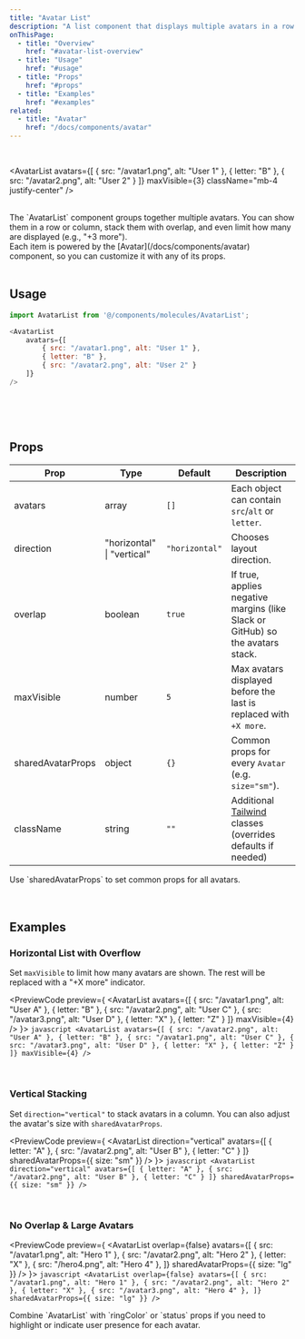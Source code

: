 ```yaml
---
title: "Avatar List"
description: "A list component that displays multiple avatars in a row or column, with optional overlap and max visibility."
onThisPage:
  - title: "Overview"
    href: "#avatar-list-overview"
  - title: "Usage"
    href: "#usage"
  - title: "Props"
    href: "#props"
  - title: "Examples"
    href: "#examples"
related:
  - title: "Avatar"
    href: "/docs/components/avatar"
---
```


<div id="avatar-list-overview" />

<br/>

<AvatarList
    avatars={[
        { src: "/avatar1.png", alt: "User 1" },
        { letter: "B" },
        { src: "/avatar2.png", alt: "User 2" }
    ]}
    maxVisible={3}
    className="mb-4 justify-center"
/>

<br/>

<div>
    The `AvatarList` component groups together multiple avatars. You can show them in a row or column, stack them with overlap,
    and even limit how many are displayed (e.g., "+3 more").
</div>

<Direction>
    Each item is powered by the [Avatar](/docs/components/avatar) component, so you can customize it with any of its props.
</Direction>

<br/>
<br/>
<Divider />
<div id="usage" />

## Usage

```javascript
import AvatarList from '@/components/molecules/AvatarList';

<AvatarList
    avatars={[
        { src: "/avatar1.png", alt: "User 1" },
        { letter: "B" },
        { src: "/avatar2.png", alt: "User 2" }
    ]}
/>
```

<br/>
<br/>
<br/>
<Divider />
<div id="props" />

## Props

| **Prop**          | **Type**                   | **Default**    | **Description**                                                                       |
|-------------------|----------------------------|----------------|---------------------------------------------------------------------------------------|
| avatars           | array                      | `[]`           | Each object can contain `src`/`alt` or `letter`.                                      |
| direction         | "horizontal" \| "vertical" | `"horizontal"` | Chooses layout direction.                                                             |
| overlap           | boolean                    | `true`         | If true, applies negative margins (like Slack or GitHub) so the avatars stack.        |
| maxVisible        | number                     | `5`            | Max avatars displayed before the last is replaced with `+X more`.                     |
| sharedAvatarProps | object                     | `{}`           | Common props for every `Avatar` (e.g. `size="sm"`).                                   |
| className         | string                     | `""`           | Additional [Tailwind](https://tailwindcss.com) classes (overrides defaults if needed) |

<Tip>
    Use `sharedAvatarProps` to set common props for all avatars.
</Tip>

<br/>
<br/>
<br/>
<Divider />
<div id="examples" />

## Examples

### Horizontal List with Overflow
Set `maxVisible` to limit how many avatars are shown. The rest will be replaced with a "+X more" indicator.

<PreviewCode preview={
    <AvatarList
        avatars={[
            { src: "/avatar1.png", alt: "User A" },
            { letter: "B" },
            { src: "/avatar2.png", alt: "User C" },
            { src: "/avatar3.png", alt: "User D" },
            { letter: "X" },
            { letter: "Z" }
        ]}
        maxVisible={4}
    />
}>
    ```javascript
    <AvatarList
        avatars={[
            { src: "/avatar2.png", alt: "User A" },
            { letter: "B" },
            { src: "/avatar1.png", alt: "User C" },
            { src: "/avatar3.png", alt: "User D" },
            { letter: "X" },
            { letter: "Z" }
        ]}
        maxVisible={4}
    />
    ```
</PreviewCode>

<br />

### Vertical Stacking
Set `direction="vertical"` to stack avatars in a column. You can also adjust the avatar's size with `sharedAvatarProps`.

<PreviewCode preview={
    <AvatarList
        direction="vertical"
        avatars={[
            { letter: "A" },
            { src: "/avatar2.png", alt: "User B" },
            { letter: "C" }
        ]}
        sharedAvatarProps={{ size: "sm" }}
    />
}>
    ```javascript
    <AvatarList
        direction="vertical"
        avatars={[
            { letter: "A" },
            { src: "/avatar2.png", alt: "User B" },
            { letter: "C" }
        ]}
        sharedAvatarProps={{ size: "sm" }}
    />
    ```
</PreviewCode>

<br />

### No Overlap & Large Avatars

<PreviewCode preview={
    <AvatarList
        overlap={false}
        avatars={[
            { src: "/avatar1.png", alt: "Hero 1" },
            { src: "/avatar2.png", alt: "Hero 2" },
            { letter: "X" },
            { src: "/hero4.png", alt: "Hero 4" },
        ]}
        sharedAvatarProps={{ size: "lg" }}
    />
}>
    ```javascript
    <AvatarList
        overlap={false}
        avatars={[
            { src: "/avatar1.png", alt: "Hero 1" },
            { src: "/avatar2.png", alt: "Hero 2" },
            { letter: "X" },
            { src: "/avatar3.png", alt: "Hero 4" },
        ]}
        sharedAvatarProps={{ size: "lg" }}
    />
    ```
</PreviewCode>

<Tip>
    Combine `AvatarList` with `ringColor` or `status` props if you need
    to highlight or indicate user presence for each avatar.
</Tip>

<br />
<br />
<br />
